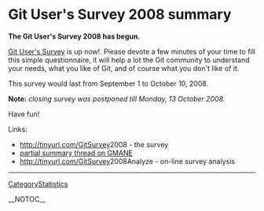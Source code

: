 = Git User's Survey 2008 summary =

<b>The Git User's Survey 2008 has begun.</b>

[http://www.survs.com/survey?id=M3PIVU72&channel=2WXE4BVTW8 Git User's Survey] is up now!. Please devote a few minutes of your time to fill this simple questionnaire, it will help a lot the Git community to understand your needs, what you like of Git, and of course what you don't like of it.

This survey would last from September 1 to October 10, 2008.

<b>Note:</b> <i>closing survey was postponed till Monday, 13 October 2008.</i>

Have fun!

Links:
* http://tinyurl.com/[[GitSurvey]]2008 - the survey
* [http://thread.gmane.org/gmane.comp.version-control.git/94797/ partial summary thread on GMANE]
* http://tinyurl.com/[[GitSurvey]]2008Analyze - on-line survey analysis

----
[[CategoryStatistics]]

__NOTOC__
